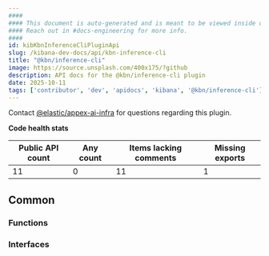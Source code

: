```yaml
---
####
#### This document is auto-generated and is meant to be viewed inside our experimental, new docs system.
#### Reach out in #docs-engineering for more info.
####
id: kibKbnInferenceCliPluginApi
slug: /kibana-dev-docs/api/kbn-inference-cli
title: "@kbn/inference-cli"
image: https://source.unsplash.com/400x175/?github
description: API docs for the @kbn/inference-cli plugin
date: 2025-10-11
tags: ['contributor', 'dev', 'apidocs', 'kibana', '@kbn/inference-cli']
---
```




Contact [@elastic/appex-ai-infra](https://github.com/orgs/elastic/teams/appex-ai-infra) for questions regarding this plugin.

**Code health stats**

| Public API count  | Any count | Items lacking comments | Missing exports |
|-------------------|-----------|------------------------|-----------------|
| 11 | 0 | 11 | 1 |

## Common

### Functions
<DocDefinitionList data={kbnInferenceCliObj.common.functions}/>

### Interfaces
<DocDefinitionList data={kbnInferenceCliObj.common.interfaces}/>

